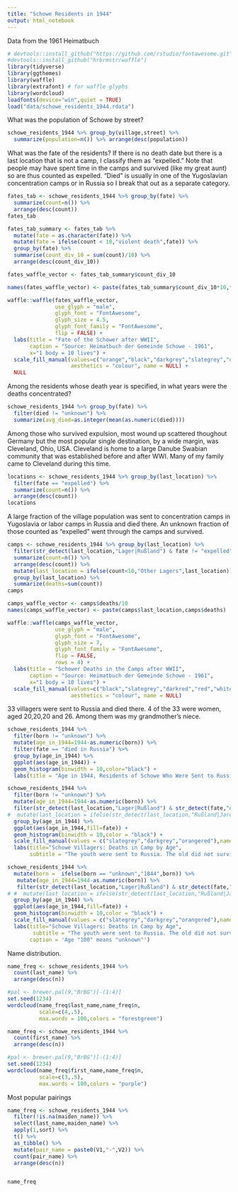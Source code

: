 ```yaml
---
title: "Schowe Residents in 1944"
output: html_notebook
---
```

Data from the 1961 Heimatbuch

```r
# devtools::install_github("https://github.com/rstudio/fontawesome.git")
#devtools::install_github("hrbrmstr/waffle")
library(tidyverse)
library(ggthemes)
library(waffle)
library(extrafont) # for waffle glyphs
library(wordcloud)
loadfonts(device="win",quiet = TRUE)
load("data/schowe_residents_1944.rdata")
```

What was the population of Schowe by street?
```r
schowe_residents_1944 %>% group_by(village,street) %>% 
  summarize(population=n()) %>% arrange(desc(population))
```

What was the fate of the residents?  If there is no death date but there is a last location that is not a camp, I classify them as "expelled."  Note that people may have spent time in the camps and survived (like my great aunt) so are thus counted as expelled.  "Died" is usually in one of the Yugoslavian concentration camps or in Russia so I break that out as a separate category.
```r
fates_tab <- schowe_residents_1944 %>% group_by(fate) %>% 
  summarize(count=n()) %>% 
  arrange(desc(count))
fates_tab

```

```r

fates_tab_summary <- fates_tab %>%
  mutate(fate = as.character(fate)) %>% 
  mutate(fate = ifelse(count < 10,"violent death",fate)) %>% 
  group_by(fate) %>% 
  summarise(count_div_10 = sum(count)/10) %>%
  arrange(desc(count_div_10))

fates_waffle_vector <- fates_tab_summary$count_div_10

names(fates_waffle_vector) <- paste(fates_tab_summary$count_div_10*10,fates_tab_summary$fate)

waffle::waffle(fates_waffle_vector,
               use_glyph = "male",
               glyph_font = "FontAwesome",
               glyph_size = 4.5,
               glyph_font_family = "FontAwesome",
               flip = FALSE) + 
  labs(title = "Fate of the Schower after WWII",
       caption = "Source: Heimatbuch der Gemeinde Schowe - 1961",
       x="1 body = 10 lives") + 
  scale_fill_manual(values=c("orange","black","darkgrey","slategrey","darkred","blue","purple","red","white"),
                    aesthetics = "colour", name = NULL) +
  NULL

```

Among the residents whose death year is specified, in what years were the deaths concentrated?
```r
schowe_residents_1944 %>% group_by(fate) %>% 
  filter(died != "unknown") %>% 
  summarize(avg_died=as.integer(mean(as.numeric(died))))
```

Among those who survived expulsion, most wound up scattered thoughout Germany but the most popular single destination, by a wide margin, was Cleveland, Ohio, USA.  Cleveland is home to a large Danube Swabian community that was established before and after WWI.  Many of my family came to Cleveland during this time.
```r
locations <- schowe_residents_1944 %>% group_by(last_location) %>% 
  filter(fate == "expelled") %>% 
  summarize(count=n()) %>% 
  arrange(desc(count))
locations
```

A large fraction of the village population was sent to concentration camps in Yugoslavia or labor camps in Russia and died there.  An unknown fraction of those counted as "expelled" went through the camps and survived. 
```r
camps <- schowe_residents_1944 %>% group_by(last_location) %>% 
  filter(str_detect(last_location,"Lager|Rußland") & fate != "expelled") %>% 
  summarize(count=n()) %>% 
  arrange(desc(count)) %>% 
  mutate(last_location = ifelse(count<10,"Other Lagers",last_location)) %>% 
  group_by(last_location) %>% 
  summarize(deaths=sum(count))
camps
```
```r
camps_waffle_vector <- camps$deaths/10
names(camps_waffle_vector) <- paste(camps$last_location,camps$deaths)

waffle::waffle(camps_waffle_vector,               
               use_glyph = "male",
               glyph_font = "FontAwesome",
               glyph_size = 7,
               glyph_font_family = "FontAwesome",
               flip = FALSE,
               rows = 4) + 
  labs(title = "Schower Deaths in the Camps after WWII",
       caption = "Source: Heimatbuch der Gemeinde Schowe - 1961",
       x="1 body = 10 lives") + 
  scale_fill_manual(values=c("black","slategrey","darkred","red","white"),
                    aesthetics = "colour", name = NULL)
```


33 villagers were sent to Russia and died there.  4 of the 33 were women, aged 20,20,20 and 26. Among them was my grandmother's niece.
```r
schowe_residents_1944 %>% 
  filter(born != "unknown") %>% 
  mutate(age_in_1944=1944-as.numeric(born)) %>% 
  filter(fate == "died in Russia") %>% 
  group_by(age_in_1944) %>% 
  ggplot(aes(age_in_1944)) + 
  geom_histogram(binwidth = 10,color="black") + 
  labs(title = "Age in 1944, Residents of Schowe Who Were Sent to Russia and Died")

```
```r
schowe_residents_1944 %>% 
  filter(born != "unknown") %>% 
  mutate(age_in_1944=1944-as.numeric(born)) %>% 
  filter(str_detect(last_location,"Lager|Rußland") & str_detect(fate,"died")) %>% 
#  mutate(last_location = ifelse(str_detect(last_location,"Rußland|Jarek"),last_location,"Other Lagers")) %>% 
  group_by(age_in_1944) %>% 
  ggplot(aes(age_in_1944,fill=fate)) + 
  geom_histogram(binwidth = 10,color = "black") + 
  scale_fill_manual(values = c("slategrey","darkgrey","orangered"),name=NULL) + 
  labs(title="Schowe Villagers: Deaths in Camp by Age",
       subtitle = "The youth were sent to Russia. The old did not survive the camps.")
```

```r
schowe_residents_1944 %>% 
  mutate(born =  ifelse(born == "unknown","1844",born)) %>% 
   mutate(age_in_1944=1944-as.numeric(born)) %>% 
   filter(str_detect(last_location,"Lager|Rußland") & str_detect(fate,"died")) %>% 
# #  mutate(last_location = ifelse(str_detect(last_location,"Rußland|Jarek"),last_location,"Other Lagers")) %>% 
  group_by(age_in_1944) %>%
  ggplot(aes(age_in_1944,fill=fate)) +
  geom_histogram(binwidth = 10,color = "black") +
  scale_fill_manual(values = c("slategrey","darkgrey","orangered"),name=NULL) +
  labs(title="Schowe Villagers: Deaths in Camp by Age",
        subtitle = "The youth were sent to Russia. The old did not survive the camps.",
       caption = 'Age "100" means "unknown"')
```

Name distribution.
```r
name_freq <- schowe_residents_1944 %>% 
  count(last_name) %>% 
  arrange(desc(n))

#pal <- brewer.pal(9,"BrBG")[-(1:4)]
set.seed(1234)
wordcloud(name_freq$last_name,name_freq$n,
          scale=c(4,.5),
          max.words = 100,colors = "forestgreen")


```

```r
name_freq <- schowe_residents_1944 %>% 
  count(first_name) %>% 
  arrange(desc(n))

#pal <- brewer.pal(9,"BrBG")[-(1:4)]
set.seed(1234)
wordcloud(name_freq$first_name,name_freq$n,
          scale=c(3,.5),
          max.words = 100,colors = "purple")


```

Most popular pairings
```r
name_freq <- schowe_residents_1944 %>%
  filter(!is.na(maiden_name)) %>% 
  select(last_name,maiden_name) %>% 
  apply(1,sort) %>% 
  t() %>% 
  as_tibble() %>% 
  mutate(pair_name = paste0(V1,"-",V2)) %>%
  count(pair_name) %>% 
  arrange(desc(n))


name_freq
```

